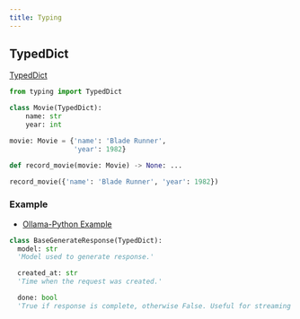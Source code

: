 ```yaml
---
title: Typing
---
```


## TypedDict

[TypedDict](https://typing.readthedocs.io/en/latest/spec/typeddict.html#typeddict)

```python
from typing import TypedDict

class Movie(TypedDict):
    name: str
    year: int
```

```python
movie: Movie = {'name': 'Blade Runner',
                'year': 1982}
```


```python
def record_movie(movie: Movie) -> None: ...

record_movie({'name': 'Blade Runner', 'year': 1982})
```

### Example

- [Ollama-Python Example](https://github.com/ollama/ollama-python/blob/main/ollama/_types.py)

```python
class BaseGenerateResponse(TypedDict):
  model: str
  'Model used to generate response.'

  created_at: str
  'Time when the request was created.'

  done: bool
  'True if response is complete, otherwise False. Useful for streaming to detect the final response.'
```